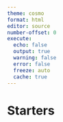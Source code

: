 ```yaml
---
theme: cosmo
format: html
editor: source
number-offset: 0
execute: 
  echo: false
  output: true
  warning: false
  error: false
  freeze: auto
  cache: true
---
```


# Starters
